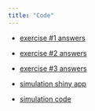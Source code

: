 ```yaml
---
title: "Code"
---
```



- [exercise #1 answers](ex1answers2024.qmd)

- [exercise #2 answers](ex2answers2024.qmd)

- [exercise #3 answers](ex3answers2024.qmd)

- [simulation shiny app](https://clavedark.shinyapps.io/olssimulations/)

- [simulation code](simulation_code2024.R)




